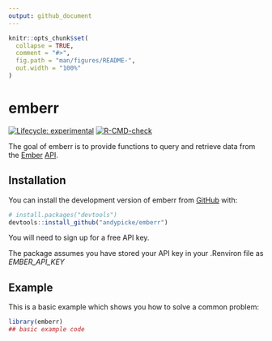 ```yaml
---
output: github_document
---
```


<!-- README.md is generated from README.Rmd. Please edit that file -->

```r
knitr::opts_chunk$set(
  collapse = TRUE,
  comment = "#>",
  fig.path = "man/figures/README-",
  out.width = "100%"
)
```

# emberr

<!-- badges: start -->

[![Lifecycle: experimental](https://img.shields.io/badge/lifecycle-experimental-orange.svg)](https://lifecycle.r-lib.org/articles/stages.html#experimental) [![R-CMD-check](https://github.com/andypicke/emberr/actions/workflows/R-CMD-check.yaml/badge.svg)](https://github.com/andypicke/emberr/actions/workflows/R-CMD-check.yaml)

<!-- badges: end -->

The goal of emberr is to provide functions to query and retrieve data from the [Ember](https://ember-climate.org/) [API](https://ember-climate.org/data/api/).

## Installation

You can install the development version of emberr from [GitHub](https://github.com/) with:

``` r
# install.packages("devtools")
devtools::install_github("andypicke/emberr")
```

You will need to sign up for a free API key.

The package assumes you have stored your API key in your .Renviron file as *EMBER_API_KEY*

## Example

This is a basic example which shows you how to solve a common problem:

```r
library(emberr)
## basic example code
```


